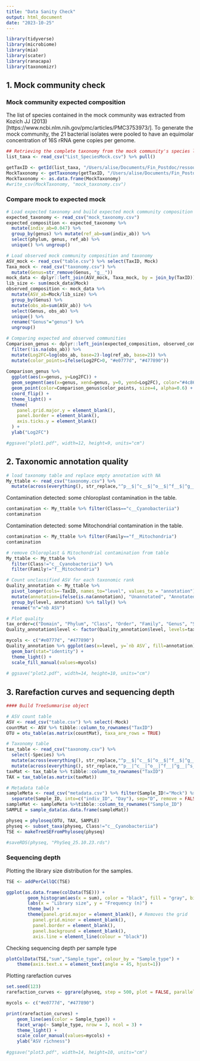 ```yaml
---
title: "Data Sanity Check"
output: html_document
date: "2023-10-25"
---
```


```r
library(tidyverse)
library(microbiome)
library(mia)
library(scater)
library(ranacapa)
library(taxonomizr)
```

## 1. Mock community check

### Mock community expected composition

The list of species contained in the mock community was extracted from Kozich JJ (2013) [https://www.ncbi.nlm.nih.gov/pmc/articles/PMC3753973/]. To generate the mock community, the 21 bacterial isolates  were pooled to have an equimolar concentration of 16S rRNA gene copies per genome.

```r
## Retrieving the complete taxonomy from the mock community's species list
list_taxa <- read_csv("List_SpeciesMock.csv") %>% pull()

getTaxID <- getId(list_taxa, "/Users/alise/Documents/Fin_Postdoc/ressources/NCBI_tax/accessionTaxa.sql")
MockTaxonomy <- getTaxonomy(getTaxID, "/Users/alise/Documents/Fin_Postdoc/ressources/NCBI_tax/accessionTaxa.sql") 
MockTaxonomy <- as.data.frame(MockTaxonomy)
#write_csv(MockTaxonomy, "mock_taxonomy.csv")
```

### Compare mock to expected mock

```r
# Load expected taxonomy and build expected mock community composition 
expected_taxonomy <- read_csv("mock_taxonomy.csv")
expected_composition <- expected_taxonomy %>% 
  mutate(indiv_ab=0.047) %>% 
  group_by(genus) %>% mutate(ref_ab=sum(indiv_ab)) %>%
  select(phylum, genus, ref_ab) %>%
  unique() %>% ungroup()

# Load observed mock community composition and taxonomy
ASV_mock <- read_csv("table.csv") %>% select(TaxID, Mock)
Taxa_mock <- read_csv("taxonomy.csv") %>%
  mutate(Genus=str_remove(Genus, "g__"))
mock_data <- dplyr::left_join(ASV_mock, Taxa_mock, by = join_by(TaxID))
lib_size <- sum(mock_data$Mock)
observed_composition <- mock_data %>% 
  mutate(ASV_ab=Mock/lib_size) %>%
  group_by(Genus) %>%
  mutate(obs_ab=sum(ASV_ab)) %>%
  select(Genus, obs_ab) %>%
  unique() %>%
  rename("Genus"="genus") %>%
  ungroup()

# Comparing expected and observed communities
Comparison_genus <- dplyr::left_join(expected_composition, observed_composition) %>%
  filter(!is.na(obs_ab)) %>%
  mutate(Log2FC=log(obs_ab, base=2)-log(ref_ab, base=2)) %>%
  mutate(color_points=ifelse(Log2FC>0, "#e0777d", "#477890"))
  
Comparison_genus %>% 
  ggplot(aes(x=genus, y=Log2FC)) +
  geom_segment(aes(x=genus, xend=genus, y=0, yend=Log2FC), color="#4c86a8") +
  geom_point(color=Comparison_genus$color_points, size=4, alpha=0.6) +
  coord_flip() +
  theme_light() +
  theme(
    panel.grid.major.y = element_blank(),
    panel.border = element_blank(),
    axis.ticks.y = element_blank()
  ) +
  ylab("Log2FC")

#ggsave("plot1.pdf", width=12, height=9, units="cm")

```

## 2. Taxonomic annotation quality

```r
# load taxonomy table and replace empty annotation with NA
My_ttable <- read_csv("taxonomy.csv") %>%
  mutate(across(everything(), str_replace,"^p__$|^c__$|^o__$|^f__$|^g__$|^s__$",NA_character_))
```

Contamination detected: some chloroplast contamination in the table.

```r
contamination <- My_ttable %>% filter(Class=="c__Cyanobacteriia")
contamination
```


Contamination detected: some Mitochondrial contamination in the table.

```r
contamination <- My_ttable %>% filter(Family=="f__Mitochondria")
contamination
```


```r
# remove Chloroplast & Mitochondrial contamination from table
My_ttable <- My_ttable %>% 
  filter(Class!="c__Cyanobacteriia") %>%
  filter(Family!="f__Mitochondria")

# Count unclassified ASV for each taxonomic rank
Quality_annotation <- My_ttable %>% 
  pivot_longer(cols=-TaxID, names_to="level", values_to = "annotation") %>%
  mutate(annotation=ifelse(is.na(annotation), "Unannotated", "Annotated")) %>%
  group_by(level, annotation) %>% tally() %>%
  rename("n"="nb ASV")

# Plot quality
tax_order=c("Domain", "Phylum", "Class", "Order", "Family", "Genus", "Species")
Quality_annotation$level <- factor(Quality_annotation$level, levels=tax_order)

mycols <- c("#e0777d", "#477890")
Quality_annotation %>% ggplot(aes(x=level, y=`nb ASV`, fill=annotation)) +
  geom_bar(stat="identity") +
  theme_light() +
  scale_fill_manual(values=mycols)
  
# ggsave("plot2.pdf", width=14, height=10, units="cm")
```


## 3. Rarefaction curves and sequencing depth

```r
#### Build TreeSummarise object

# ASV count table
ASV <- read_csv("table.csv") %>% select(-Mock)
countMat <- ASV %>% tibble::column_to_rownames("TaxID") 
OTU = otu_table(as.matrix(countMat), taxa_are_rows = TRUE)

# Taxonomy table
tax_table <- read_csv("taxonomy.csv") %>%
  select(-Species) %>%
  mutate(across(everything(), str_replace,"^p__$|^c__$|^o__$|^f__$|^g__$|^s__$",NA_character_)) %>%
  mutate(across(everything(), str_replace,"^p__|^c__|^o__|^f__|^g__|^s__",""))
taxMat <- tax_table %>% tibble::column_to_rownames("TaxID")
TAX = tax_table(as.matrix(taxMat))

# Metadata table
sampleMeta <- read_csv("metadata.csv") %>% filter(Sample_ID!="Mock") %>%
  separate(Sample_ID, into=c("indiv_ID", "Day"), sep="D", remove = FALSE)
sampleMat <- sampleMeta %>%tibble::column_to_rownames("Sample_ID")
SAMPLE = sample_data(as.data.frame(sampleMat))

physeq = phyloseq(OTU, TAX, SAMPLE)
physeq <- subset_taxa(physeq, Class!="c__Cyanobacteriia")
TSE <- makeTreeSEFromPhyloseq(physeq)

#saveRDS(physeq, "PhySeq_25.10.23.rds")
```

### Sequencing depth

Plotting the library size distribution for the samples.

```r
TSE <- addPerCellQC(TSE)

ggplot(as.data.frame(colData(TSE))) +
        geom_histogram(aes(x = sum), color = "black", fill = "gray", bins = 30) +
        labs(x = "Library size", y = "Frequency (n)") + 
        theme_bw() +
        theme(panel.grid.major = element_blank(), # Removes the grid
          panel.grid.minor = element_blank(),
          panel.border = element_blank(),
          panel.background = element_blank(),
          axis.line = element_line(colour = "black"))

```
Checking sequencing depth per sample type

```r
plotColData(TSE,"sum","Sample_type", colour_by = "Sample_type") + 
    theme(axis.text.x = element_text(angle = 45, hjust=1))
```

Plotting rarefaction curves

```r
set.seed(123)
rarefaction_curves <- ggrare(physeq, step = 500, plot = FALSE, parallel = TRUE)

mycols <- c("#e0777d", "#477890")

print(rarefaction_curves) + 
    geom_line(aes(color = Sample_type)) + 
    facet_wrap(~ Sample_type, nrow = 3, ncol = 3) + 
    theme_light() +
    scale_color_manual(values=mycols) +
    ylab("ASV richness")
  
#ggsave("plot3.pdf", width=14, height=10, units="cm")

```

